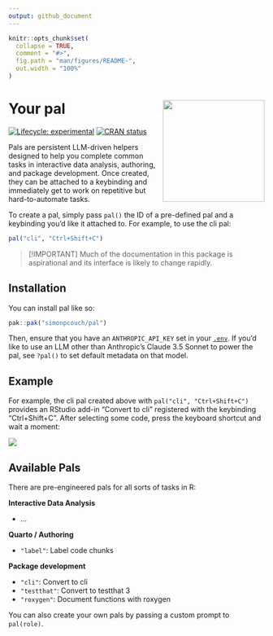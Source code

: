 ```yaml
---
output: github_document
---
```


<!-- README.md is generated from README.Rmd. Please edit that file -->

```r
knitr::opts_chunk$set(
  collapse = TRUE,
  comment = "#>",
  fig.path = "man/figures/README-",
  out.width = "100%"
)
```

# Your pal <img src="man/figures/logo.png" align="right" height="200" alt="" />

<!-- badges: start -->
[![Lifecycle: experimental](https://img.shields.io/badge/lifecycle-experimental-orange.svg)](https://lifecycle.r-lib.org/articles/stages.html#experimental)
[![CRAN status](https://www.r-pkg.org/badges/version/pal)](https://CRAN.R-project.org/package=pal)
<!-- badges: end -->

Pals are persistent LLM-driven helpers designed to help you complete common tasks in interactive data analysis, authoring, and package development. Once created, they can be attached to a keybinding and immediately get to work on repetitive but hard-to-automate tasks.

To create a pal, simply pass `pal()` the ID of a pre-defined pal and a keybinding you'd like it attached to. For example, to use the cli pal:

```r
pal("cli", "Ctrl+Shift+C")
```

> [!IMPORTANT]
> Much of the documentation in this package is aspirational and its interface is likely to change rapidly.

## Installation

You can install pal like so:

``` r
pak::pak("simonpcouch/pal")
```

Then, ensure that you have an `ANTHROPIC_API_KEY` set in your [`.env`](https://github.com/gaborcsardi/dotenv). If you'd like to use an LLM other than Anthropic's Claude 3.5 Sonnet to power the pal, see `?pal()` to set default metadata on that model. 


## Example

For example, the cli pal created above with `pal("cli", "Ctrl+Shift+C")` provides an RStudio add-in "Convert to cli" registered with the keybinding "Ctrl+Shift+C". After selecting some code, press the keyboard shortcut and wait a moment:

![](inst/figs/addin.gif)

## Available Pals

There are pre-engineered pals for all sorts of tasks in R:

**Interactive Data Analysis**

* ...

**Quarto / Authoring**

* `"label"`: Label code chunks

**Package development**

* `"cli"`: Convert to cli
* `"testthat"`: Convert to testthat 3
* `"roxygen"`: Document functions with roxygen

You can also create your own pals by passing a custom prompt to `pal(role)`.
